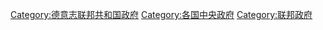 [[Category:德意志联邦共和国政府|Category:德意志联邦共和国政府]]
[[Category:各国中央政府|Category:各国中央政府]]
[[Category:联邦政府|Category:联邦政府]]